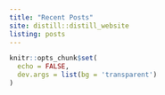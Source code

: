 ```yaml
---
title: "Recent Posts"
site: distill::distill_website
listing: posts
---
```


```r
knitr::opts_chunk$set(
  echo = FALSE,
  dev.args = list(bg = 'transparent')
)
```